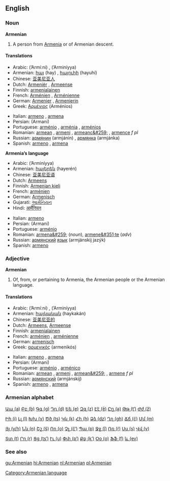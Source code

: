 ==English==
===Noun===
'''Armenian'''

#A person from [[Armenia]] or of Armenian descent.

====Translations====
{{top}}
*Arabic: {{ARchar|[[ارميني]]}} (’Armí:ni) {{m}}, {{ARchar|[[ارمينية]]}} (’Arminíyya) {{f}}
*Armenian: [[հայ]] (hay) {{m}}, [[հայուհի]] (hayuhí) {{f}}
*Chinese: [[亚美尼亚人]]
*Dutch: [[Armeniër]] {{m}}, [[Armeense]] {{f}}
*Finnish: [[armenialainen]]
*French: [[Arménien]] {{m}}, [[Arménienne]] {{f}}
*German: [[Armenier]] {{m}}, [[Armenierin]] {{f}}
*Greek: [[Αρμένιος]] (Arménios) {{m}}
{{mid}}
*Italian: [[armeno]] {{m}}, [[armena]] {{f}}
*Persian: {{FAchar|[[ارمني]]}} (Armani)
*Portuguese: [[arménio]] {{m}}, [[arménia]] {{f}}, [[arménios]] {{p}}
*Romanian: [[armean]] {{m}}, [[armeni]] {{p}}, [[armeanc&#259;]] {{f}}, [[armence]] ''f pl''
*Russian: [[армянин]] (armjánin) {{m}}, [[армянка]] (armjánka) {{f}}
*Spanish: [[armeno]] {{m}}, [[armena]] {{f}}
{{bottom}}

'''Armenia’s language'''
{{top}}
*Arabic: {{ARchar|[[ارمينية]]}} (’Arminíyya) {{f}}
*Armenian: [[հայերեն]] (hayerén)
*Chinese: [[亚美尼亚语]]
*Dutch: [[Armeens]] {{n}}
*Finnish: [[Armenian kieli]]
*French: [[arménien]] {{m}}
*German: [[Armenisch]]
*Gujarati: [[આર્મેનિયન]]
*Hindi: [[आर्मेनियन]]
{{mid}}
*Italian: [[armeno]] {{m}}
*Persian: {{FAchar|[[ارمني]]}} (Armani)
*Portuguese: [[arménio]] {{m}}
*Romanian: [[armena&#259;]] {{f}} (''noun''), [[armene&#351;te]] (''adv'')
*Russian: [[армянский]] [[язык]] (armjánskij jazýk) {{m}}
*Spanish: [[armeno]] {{m}}
{{bottom}}

===Adjective===
'''Armenian'''

#Of, from, or pertaining to Armenia, the Armenian people or the Armenian language.

====Translations====
{{top}}
*Arabic: {{ARchar|[[ارميني]]}} (’Armí:ni) {{m}}, {{ARchar|[[ارمينية]]}} (’Arminíyya) {{f}}
*Armenian: [[հայկական]] (haykakán)
*Chinese: [[亚美尼亚的]]
*Dutch: [[Armeens]], [[Armeense]]
*Finnish: [[armenialainen]]
*French: [[arménien]] {{m}}, [[arménienne]] {{f}}
*German: [[armenisch]]
*Greek: [[αρμενικός]] (armenikós)
{{mid}}
*Italian: [[armeno]] {{m}}, [[armena]] {{f}}
*Persian: {{FAchar|[[ارمني]]}} (Armani)
*Portuguese: [[arménio]] {{m}}, [[arménico]] {{m}}
*Romanian: [[armean]] {{m}}, [[armeni]] {{p}}, [[armean&#259;]] {{f}}, [[armene]] ''f pl''
*Russian: [[армянский]] (armjánskij)
*Spanish: [[armeno]] {{m}}, [[armena]] {{f}}
{{bottom}}

===Armenian alphabet===

[[Wiktionary:Armenian index ա|Աա (a)]] [[Wiktionary:Armenian index բ|Բբ (b)]] [[Wiktionary:Armenian index գ|Գգ (g)]] [[Wiktionary:Armenian index դ|Դդ (d)]] [[Wiktionary:Armenian index ե|Եե (e)]] [[Wiktionary:Armenian index զ|Զզ (z)]] [[Wiktionary:Armenian index է|Էէ (ē)]] [[Wiktionary:Armenian index ը|Ըը (ə)]] [[Wiktionary:Armenian index թ|Թթ (t‘)]] [[Wiktionary:Armenian index ժ|Ժժ (ž)]] 

[[Wiktionary:Armenian index ի|Իի (i)]] [[Wiktionary:Armenian index լ|Լլ (l)]] [[Wiktionary:Armenian index խ|Խխ (χ)]] [[Wiktionary:Armenian index ծ|Ծծ (ts)]] [[Wiktionary:Armenian index կ|Կկ (k)]] [[Wiktionary:Armenian index հ|Հհ (h)]] [[Wiktionary:Armenian index ձ|Ձձ (dz)]] [[Wiktionary:Armenian index ղ|Ղղ (gh)]] [[Wiktionary:Armenian index ճ|Ճճ (č)]] [[Wiktionary:Armenian index մ|Մմ (m)]] 

[[Wiktionary:Armenian index յ|Յյ (y/h)]] [[Wiktionary:Armenian index ն|Նն (n)]] [[Wiktionary:Armenian index շ|Շշ (š)]] [[Wiktionary:Armenian index ո|Ոո (o)]] [[Wiktionary:Armenian index չ|Չչ (č‘)]] [[Wiktionary:Armenian index պ|Պպ (p)]] [[Wiktionary:Armenian index ջ|Ջջ (ǰ)]] [[Wiktionary:Armenian index ռ|Ռռ (ŕ)]] [[Wiktionary:Armenian index ս|Սս (s)]] [[Wiktionary:Armenian index վ|Վվ (v)]] 

[[Wiktionary:Armenian index տ|Տտ (t)]] [[Wiktionary:Armenian index ր|Րր (r)]] [[Wiktionary:Armenian index ց|Ցց (ts‘)]] [[Wiktionary:Armenian index ւ|Ււ (u)]] [[Wiktionary:Armenian index փ|Փփ (p‘)]] [[Wiktionary:Armenian index ք|Քք (k‘)]] [[Wiktionary:Armenian index օ|Օօ (o)]] [[Wiktionary:Armenian index ֆ|Ֆֆ (f)]] [[Wiktionary:Armenian index և|և (ev)]]

===See also===
{{Interwiktionary|code=hy}}

[[Category:Armenian language]]

[[gu:Armenian]]
[[hi:Armenian]]
[[nl:Armenian]]
[[pl:Armenian]]